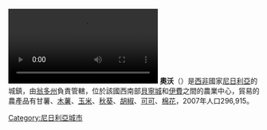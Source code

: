 {{Infobox settlement
|official_name          =奧沃
|other_name             =
|native_name            = Owo
|nickname               =
|settlement_type        = 
|motto                  =
|image_skyline          =
|imagesize              =
|image_caption          =
|image_flag             =
|flag_size              =
|image_seal             =
|seal_size              =
|image_map              =
|mapsize                =
|map_caption            =
|pushpin_map            =Nigeria
|pushpin_label_position =
|pushpin_mapsize=
|pushpin_map_caption    =
|coordinates_display    =inline,title
|coordinates_region     =NG
|subdivision_type       = 國家
|subdivision_name       ={{flag|Nigeria}}
|subdivision_type1      = 州
|subdivision_name1      =[[翁多州|翁多州]]
|subdivision_type2      =
|subdivision_name2      =
|subdivision_type3      =
|subdivision_name3      =
|government_footnotes   =
|government_type        =
|leader_title           =
|leader_name            =
|established_title      =
|established_date       =
|area_magnitude         =
|unit_pref                =Imperial
|area_footnotes           =
|area_total_km2           =
|area_land_km2            =
|population_as_of               =2006
|population_footnotes           =
|population_note                =
|population_total               =
|population_density_km2         =
|timezone               =[[西非時間|西非時間]]
|utc_offset             = +1
|timezone_DST           =
|utc_offset_DST         =
|latd=7|latm=11|lats=|latNS=N
|longd=5|longm=35|longs=|longEW=E
|elevation_footnotes    =
|elevation_m            =
|elevation_ft           =
|postal_code_type       =
|postal_code            =
|area_code              =
|blank_name             =
|blank_info             =
|website                =
|footnotes              =
}}
[[File:Short_oral_history_of_Owo_in_Owo_language_by_a_native_speaker.webm|thumb]]
'''奧沃'''（{{lang-yo|Owo}}）是[[西非|西非]]國家[[尼日利亞|尼日利亞]]的城鎮，由[[翁多州|翁多州]]負責管轄，位於該國西南部[[貝寧城|貝寧城]]和[[伊費|伊費]]之間的農業中心，貿易的農產品有甘薯、[[木薯|木薯]]、[[玉米|玉米]]、[[秋葵|秋葵]]、[[胡椒|胡椒]]、[[可可|可可]]、[[棉花|棉花]]，2007年人口296,915。

{{Authority control}}
[[Category:尼日利亞城市|Category:尼日利亞城市]]

{{Nigeria-stub}}